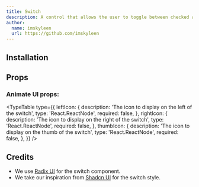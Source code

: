 ```yaml
---
title: Switch
description: A control that allows the user to toggle between checked and not checked.
author:
  name: imskyleen
  url: https://github.com/imskyleen
---
```


<ComponentPreview name="radix-switch-demo" />

## Installation

<ComponentInstallation name="radix-switch" />

## Props

<div className="flex flex-row gap-x-3">
  <ExternalLink
    href="https://www.radix-ui.com/primitives/docs/components/switch"
    text="Docs"
  />
  <ExternalLink
    href="https://www.radix-ui.com/primitives/docs/components/switch#api-reference"
    text="API Reference"
  />
</div>

### Animate UI props:

<TypeTable
  type={{
    leftIcon: {
      description: 'The icon to display on the left of the switch',
      type: 'React.ReactNode',
      required: false,
    },
    rightIcon: {
      description: 'The icon to display on the right of the switch',
      type: 'React.ReactNode',
      required: false,
    },
    thumbIcon: {
      description: 'The icon to display on the thumb of the switch',
      type: 'React.ReactNode',
      required: false,
    },
  }}
/>

## Credits

- We use [Radix UI](https://www.radix-ui.com/primitives/docs/components/switch) for the switch component.
- We take our inspiration from [Shadcn UI](https://ui.shadcn.com/docs/components/switch) for the switch style.
